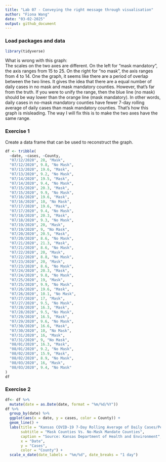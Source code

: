 ```yaml
---
title: "Lab 07 - Conveying the right message through visualisation"
author: "Fiona Wang"
date: "03-02-2025"
output: github_document
---
```


### Load packages and data

```r
library(tidyverse) 
```

What is wrong with this graph:       
The scales on the two axes are different. On the left for "mask mandatory", the axis ranges from 15 to 25. On the right for "no mask", the axis ranges from 4 to 14. One the graph, it seems like there are a period of overlap between the two lines. It gives the idea that there are a equal number of daily cases in no mask and mask mandatory counties. However, that's far from the truth. If you were to unify the range, then the blue line (no mask) should be way lower than the orange line (mask mandatory). In other words, daily cases in no-mask mandatory counties have fewer 7-day rolling average of daily cases than mask mandatory counties. That's how this graph is misleading. The way I will fix this is to make the two axes have the same range. 

### Exercise 1
Create a data frame that can be used to reconstruct the graph.
```r
df <- tribble(
  ~date, ~cases, ~County,
  "07/12/2020", 28, "Mask",
  "07/12/2020", 9.8, "No Mask",
  "07/13/2020", 19.6, "Mask",
  "07/13/2020", 9.2, "No Mask",
  "07/14/2020", 19.5, "Mask",
  "07/14/2020", 9.4, "No Mask",
  "07/15/2020", 20.3, "Mask",
  "07/15/2020", 9.9, "No Mask",
  "07/16/2020", 19.6, "Mask",
  "07/16/2020", 10, "No Mask",
  "07/17/2020", 19.6, "Mask",
  "07/17/2020", 9.4, "No Mask",
  "07/18/2020", 20.3, "Mask",
  "07/18/2020", 9.3, "No Mask",
  "07/19/2020", 20, "Mask",
  "07/19/2020", 9, "No Mask",
  "07/20/2020", 20.5, "Mask",
  "07/20/2020", 8.6, "No Mask",
  "07/21/2020", 21.3, "Mask",
  "07/21/2020", 8.6, "No Mask",
  "07/22/2020", 20, "Mask",
  "07/22/2020", 8.8, "No Mask",
  "07/23/2020", 20, "Mask",
  "07/23/2020", 8.6, "No Mask",
  "07/24/2020", 20.3, "Mask",
  "07/24/2020", 9.8, "No Mask",
  "07/25/2020", 19, "Mask",
  "07/25/2020", 9.9, "No Mask",
  "07/26/2020", 19.6, "Mask",
  "07/26/2020", 10.1, "No Mask",
  "07/27/2020", 17, "Mask",
  "07/27/2020", 9.5, "No Mask",
  "07/28/2020", 16.3, "Mask",
  "07/28/2020", 9.5, "No Mask",
  "07/29/2020", 16.5, "Mask",
  "07/29/2020", 9.6, "No Mask",
  "07/30/2020", 16.6, "Mask",
  "07/30/2020", 10, "No Mask",
  "07/31/2020", 16, "Mask",
  "07/31/2020", 9, "No Mask",
  "08/01/2020", 16.3, "Mask",
  "08/01/2020", 9.2, "No Mask",
  "08/02/2020", 15.9, "Mask",
  "08/02/2020", 8.9, "No Mask",
  "08/03/2020", 16, "Mask",
  "08/03/2020", 9.4, "No Mask"
)
df
```

### Exercise 2

```r
df<- df %>% 
  mutate(date = as.Date(date, format = "%m/%d/%Y"))
df %>% 
  group_by(date) %>% 
  ggplot(aes(x = date, y = cases, color = County)) +
  geom_line() +
  labs(title = "Kansas COVID-19 7-Day Rolling Average of Daily Cases/Per 100K Population",
       subtitle = "Mask Counties Vs. No-Mask Mandate Counties",
       caption = "Source: Kansas Department of Health and Environment",
       x = "Date", 
       y = "Cases",
       color = "County") +
  scale_x_date(date_labels = "%m/%d", date_breaks = "1 day")
```

